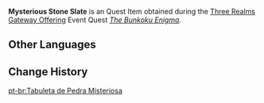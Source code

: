 {{Item Infobox
|id           = 101710
|image        = Item Mysterious Stone Slate.png
|type         = Quest Items
|group        = Event Items
|description  = The final stone slate you obtained.<br />Secrets within secrets, eh?
|source1      = [[The Bunkoku Enigma]] during the [[Three Realms Gateway Offering]] Event
|event        = Three Realms Gateway Offering
}}
'''Mysterious Stone Slate''' is an Quest Item obtained during the [[Three Realms Gateway Offering]] Event Quest ''[[The Bunkoku Enigma]]''.

==Other Languages==
{{Other Languages|default_hidden = 1
|en      = Mysterious Stone Slate
|zhs     = 神秘的石板
|zhs_rm  = Shénmì de Shíbǎn
|zht     = 神祕石板
|zht_rm  = Shénmì de Shíbǎn
|ja      = 神秘的な石板
|ja_rm   = Shinpiteki na Sekiban
|ko      = 신비로운 석판
|ko_rm   = 
|es      = Losa de piedra misteriosa
|fr      = Stèle mystérieuse
|ru      = Таинственная каменная плита
|th      = แผ่นหินลึกลับ
|th_rm   = 
|vi      = Phiến Đá Thần Bí
|de      = Geheimnisvolle Steintafel
|id      = Tablet Batu Misterius
|pt      = Tabuleta de Pedra Misteriosa
}}

==Change History==
{{Change History|2.5}}

[[pt-br:Tabuleta de Pedra Misteriosa]]